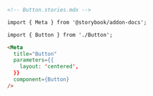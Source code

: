 ```md
<!-- Button.stories.mdx -->

import { Meta } from '@storybook/addon-docs';

import { Button } from './Button';

<Meta
  title="Button"
  parameters={{
    layout: 'centered',
  }}
  component={Button}
/>
```